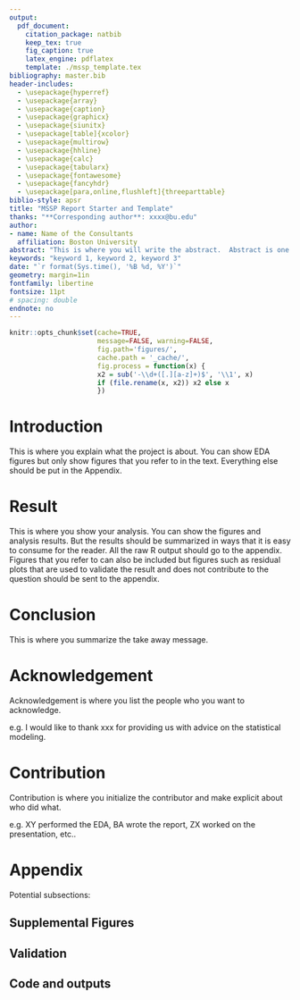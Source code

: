 ```yaml
---
output: 
  pdf_document:
    citation_package: natbib
    keep_tex: true
    fig_caption: true
    latex_engine: pdflatex
    template: ./mssp_template.tex
bibliography: master.bib
header-includes:
  - \usepackage{hyperref}
  - \usepackage{array}   
  - \usepackage{caption}
  - \usepackage{graphicx}
  - \usepackage{siunitx}
  - \usepackage[table]{xcolor}
  - \usepackage{multirow}
  - \usepackage{hhline}
  - \usepackage{calc}
  - \usepackage{tabularx}
  - \usepackage{fontawesome}
  - \usepackage{fancyhdr}
  - \usepackage[para,online,flushleft]{threeparttable}
biblio-style: apsr
title: "MSSP Report Starter and Template"
thanks: "**Corresponding author**: xxxx@bu.edu"
author:
- name: Name of the Consultants
  affiliation: Boston University
abstract: "This is where you will write the abstract.  Abstract is one pragraph summary of what the report is about.  It should include the high level description as well as the results."
keywords: "keyword 1, keyword 2, keyword 3"
date: "`r format(Sys.time(), '%B %d, %Y')`"
geometry: margin=1in
fontfamily: libertine
fontsize: 11pt
# spacing: double
endnote: no
---
```


\addtolength{\headheight}{1.0cm} 
\fancypagestyle{plain}{} 
\thispagestyle{fancy} 
\fancyhead[R]{\includegraphics[width = 80pt]{./figures/MSSP-square-logo.png}}
\renewcommand{\headrulewidth}{0pt} 

```r
knitr::opts_chunk$set(cache=TRUE,
                      message=FALSE, warning=FALSE,
                      fig.path='figures/',
                      cache.path = '_cache/',
                      fig.process = function(x) {
                      x2 = sub('-\\d+([.][a-z]+)$', '\\1', x)
                      if (file.rename(x, x2)) x2 else x
                      })
```


# Introduction

This is where you explain what the project is about.  You can show EDA figures but only show figures that you refer to in the text.  Everything else should be put in the Appendix.

# Result

This is where you show your analysis.  You can show the figures and analysis results.
But the results should be summarized in ways that it is easy to consume for the reader.
All the raw R output should go to the appendix.
Figures that you refer to can also be included but figures such as residual plots that are used to validate the result and does not contribute to the question should be sent to the appendix.


# Conclusion

This is where you summarize the take away message.  

# Acknowledgement

Acknowledgement is where you list the people who you want to acknowledge.  

e.g. I would like to thank xxx for providing us with advice on the statistical modeling.

# Contribution

Contribution is where you initialize the contributor and make explicit about who did what.

e.g.
XY performed the EDA, BA wrote the report, ZX worked on the presentation, etc..

# Appendix

Potential subsections:

## Supplemental Figures
## Validation
## Code and outputs

<!--
# References
\setlength{\parindent}{-0.2in}
\setlength{\leftskip}{0.2in}
\setlength{\parskip}{8pt}
\vspace*{-0.2in}
\noindent
-->